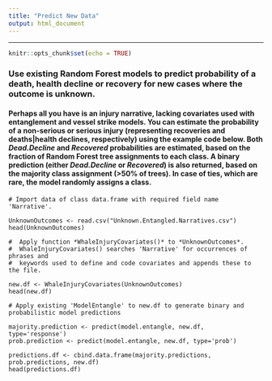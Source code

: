 ```yaml
---
title: "Predict New Data"
output: html_document
---
```

***
```r
knitr::opts_chunk$set(echo = TRUE)
```

### Use existing Random Forest models to predict probability of a death, health decline or recovery for new cases where the outcome is unknown.

#### Perhaps all you have is an injury narrative, lacking covariates used with entanglement and vessel strike models. You can estimate the probability of a non-serious or serious injury (representing recoveries and deaths|health declines, respectively) using the example code below. Both *Dead.Decline* and *Recovered* probabilities are estimated, based on the fraction of Random Forest tree assignments to each class. A binary prediction (either *Dead.Decline* or *Recovered*) is also returned, based on the majority class assignment (>50% of trees). In case of ties, which are rare, the model randomly assigns a class.

```
# Import data of class data.frame with required field name 'Narrative'.

UnknownOutcomes <- read.csv("Unknown.Entangled.Narratives.csv")
head(UnknownOutcomes)

#  Apply function *WhaleInjuryCovariates()* to *UnknownOutcomes*. 
#  WhaleInjuryCovariates() searches 'Narrative' for occurrences of phrases and
#  keywords used to define and code covariates and appends these to the file.

new.df <- WhaleInjuryCovariates(UnknownOutcomes)
head(new.df)

# Apply existing 'ModelEntangle' to new.df to generate binary and probabilistic model predictions

majority.prediction <- predict(model.entangle, new.df, type='response')
prob.prediction <- predict(model.entangle, new.df, type='prob')

predictions.df <- cbind.data.frame(majority.predictions, prob.predictions, new.df)
head(predictions.df)

```
